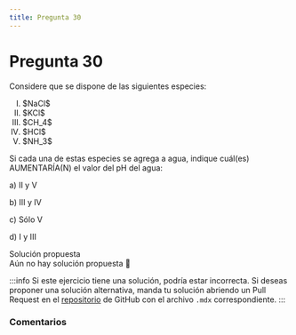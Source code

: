 ```yaml
---
title: Pregunta 30
---
```



# Pregunta 30

<div className="exercise">
Considere que se dispone de las siguientes especies:


<ol type="I">
  <li>$NaCl$</li>
  <li>$KCl$</li>
  <li>$CH_4$</li>
  <li>$HCl$</li>
  <li>$NH_3$</li>
</ol>

Si cada una de estas especies se agrega a agua, indique cuál(es) AUMENTARÍA(N) el valor del pH del
agua:

a) II y V

b) III y IV

c) Sólo V

d) I y III
</div>

<MDXDetails>
<summary>Solución propuesta</summary>

<div className="exercise">
Aún no hay solución propuesta 🥲
</div>

:::info
Si este ejercicio tiene una solución, podría estar incorrecta. Si deseas proponer una solución alternativa, manda tu solución abriendo
un Pull Request en el [repositorio](https://github.com/crow-rojas/apuntes-fundamentals/pulls) de GitHub con el archivo
`.mdx` correspondiente.
:::

</MDXDetails>

### Comentarios

<Disqus
  url="https://crow-rojas.github.io/apuntes-fundamentals/docs/mathematics/linear-algebra/exercises/2024-2/p08"
  identifier="docs/mathematics/linear-algebra/exercises/2024-2/p08"
  title="2024-2 Álgebra Lineal - Pregunta 08"
/>
